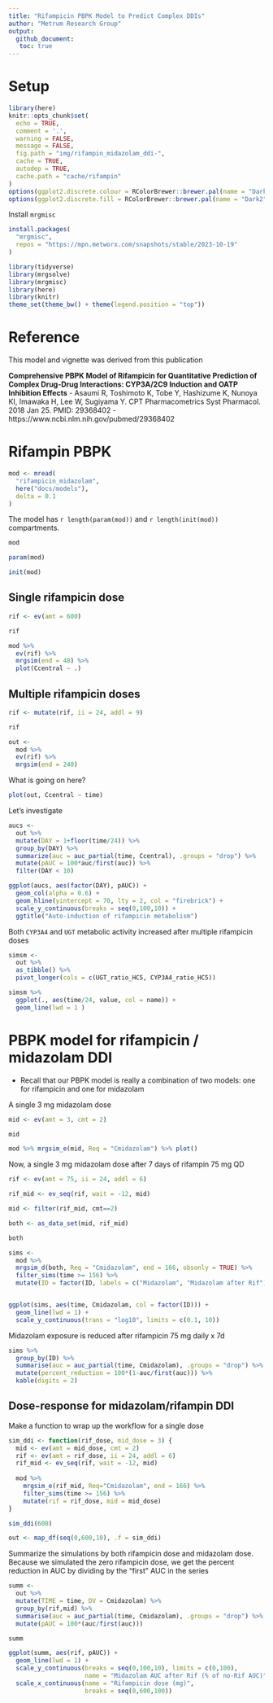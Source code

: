 ```yaml
---
title: "Rifampicin PBPK Model to Predict Complex DDIs"
author: "Metrum Research Group"
output: 
  github_document: 
   toc: true
---
```


# Setup

```r
library(here)
knitr::opts_chunk$set(
  echo = TRUE, 
  comment = '.', 
  warning = FALSE, 
  message = FALSE, 
  fig.path = "img/rifampin_midazolam_ddi-", 
  cache = TRUE, 
  autodep = TRUE, 
  cache.path = "cache/rifampin"
)
options(ggplot2.discrete.colour = RColorBrewer::brewer.pal(name = "Dark2", n = 8))
options(ggplot2.discrete.fill = RColorBrewer::brewer.pal(name = "Dark2", n = 8))
```

Install `mrgmisc` 

```r
install.packages(
  "mrgmisc", 
  repos = "https://mpn.metworx.com/snapshots/stable/2023-10-19"
)
```


```r
library(tidyverse)
library(mrgsolve)
library(mrgmisc)
library(here)
library(knitr)
theme_set(theme_bw() + theme(legend.position = "top"))
```

# Reference
This model and vignette was derived from this publication

__Comprehensive PBPK Model of Rifampicin for Quantitative Prediction of
Complex Drug-Drug Interactions: CYP3A/2C9 Induction and OATP Inhibition Effects__
- Asaumi R, Toshimoto K, Tobe Y, Hashizume K, Nunoya KI, Imawaka H, Lee W,
Sugiyama Y.  CPT Pharmacometrics Syst Pharmacol. 2018 Jan 25. 
PMID: 29368402
- https://www.ncbi.nlm.nih.gov/pubmed/29368402



# Rifampin PBPK


```r
mod <- mread(
  "rifampicin_midazolam", 
  here("docs/models"), 
  delta = 0.1
)
```

The model has `r length(param(mod))` and `r length(init(mod))` compartments.

```r
mod

param(mod)

init(mod)
```


## Single rifampicin dose
```r
rif <- ev(amt = 600)

rif
```


```r
mod %>%
  ev(rif) %>% 
  mrgsim(end = 48) %>% 
  plot(Ccentral ~ .)
```


## Multiple rifampicin doses
```r
rif <- mutate(rif, ii = 24, addl = 9)

rif

out <- 
  mod %>%
  ev(rif) %>% 
  mrgsim(end = 240)
```

What is going on here?
```r
plot(out, Ccentral ~ time)
```


Let's investigate

```r
aucs <- 
  out %>% 
  mutate(DAY = 1+floor(time/24)) %>%
  group_by(DAY) %>% 
  summarize(auc = auc_partial(time, Ccentral), .groups = "drop") %>% 
  mutate(pAUC = 100*auc/first(auc)) %>%
  filter(DAY < 10)

ggplot(aucs, aes(factor(DAY), pAUC)) + 
  geom_col(alpha = 0.6) + 
  geom_hline(yintercept = 70, lty = 2, col = "firebrick") + 
  scale_y_continuous(breaks = seq(0,100,10)) + 
  ggtitle("Auto-induction of rifampicin metabolism")
```


Both `CYP3A4` and `UGT` metabolic activity increased after multiple
rifampicin doses

```r
simsm <- 
  out %>%
  as_tibble() %>%
  pivot_longer(cols = c(UGT_ratio_HC5, CYP3A4_ratio_HC5))

simsm %>%
  ggplot(., aes(time/24, value, col = name)) + 
  geom_line(lwd = 1 )
```

# PBPK model for rifampicin / midazolam DDI

- Recall that our PBPK model is really a combination of two models:
one for rifampicin and one for midazolam


A single 3 mg midazolam dose

```r
mid <- ev(amt = 3, cmt = 2)

mid

mod %>% mrgsim_e(mid, Req = "Cmidazolam") %>% plot()
```

Now, a single 3 mg midazolam dose after 7 days of rifampin 75 mg QD

```r
rif <- ev(amt = 75, ii = 24, addl = 6)

rif_mid <- ev_seq(rif, wait = -12, mid)

mid <- filter(rif_mid, cmt==2)

both <- as_data_set(mid, rif_mid)

both
```

```r
sims <- 
  mod %>% 
  mrgsim_d(both, Req = "Cmidazolam", end = 166, obsonly = TRUE) %>% 
  filter_sims(time >= 156) %>% 
  mutate(ID = factor(ID, labels = c("Midazolam", "Midazolam after Rif")))


ggplot(sims, aes(time, Cmidazolam, col = factor(ID))) + 
  geom_line(lwd = 1) + 
  scale_y_continuous(trans = "log10", limits = c(0.1, 10)) 
```

Midazolam exposure is reduced after rifampicin 75 mg daily x 7d

```r
sims %>% 
  group_by(ID) %>% 
  summarise(auc = auc_partial(time, Cmidazolam), .groups = "drop") %>% 
  mutate(percent_reduction = 100*(1-auc/first(auc))) %>%
  kable(digits = 2)
```

## Dose-response for midazolam/rifampin DDI

Make a function to wrap up the workflow for a single dose

```r

sim_ddi <- function(rif_dose, mid_dose = 3) {
  mid <- ev(amt = mid_dose, cmt = 2)
  rif <- ev(amt = rif_dose, ii = 24, addl = 6)
  rif_mid <- ev_seq(rif, wait = -12, mid)
  
  mod %>% 
    mrgsim_e(rif_mid, Req="Cmidazolam", end = 166) %>% 
    filter_sims(time >= 156) %>%
    mutate(rif = rif_dose, mid = mid_dose)
}

sim_ddi(600)

out <- map_df(seq(0,600,10), .f = sim_ddi)
```

Summarize the simulations by both rifampicin dose and midazolam dose.  Because
we simulated the zero rifampicin dose, we get the percent reduction in AUC
by dividing by the "first" AUC in the series

```r
summ <- 
  out %>%
  mutate(TIME = time, DV = Cmidazolam) %>% 
  group_by(rif,mid) %>%
  summarise(auc = auc_partial(time, Cmidazolam), .groups = "drop") %>% 
  mutate(pAUC = 100*(auc/first(auc)))

summ
```


```r
ggplot(summ, aes(rif, pAUC)) + 
  geom_line(lwd = 1) + 
  scale_y_continuous(breaks = seq(0,100,10), limits = c(0,100),
                     name = "Midazolam AUC after Rif (% of no-Rif AUC)") + 
  scale_x_continuous(name = "Rifampicin dose (mg)", 
                     breaks = seq(0,600,100)) 
```

